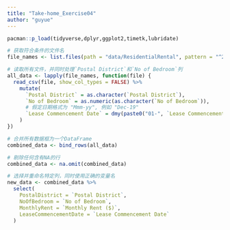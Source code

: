```yaml
---
title: "Take-home_Exercise04"
author: "guyue"
---
```


```r
pacman::p_load(tidyverse,dplyr,ggplot2,timetk,lubridate)

```

```r


# 获取符合条件的文件名
file_names <- list.files(path = "data/ResidentialRental", pattern = "^20.*\\.csv$", full.names = TRUE)

# 读取所有文件，并同时处理`Postal District`和`No of Bedroom`列
all_data <- lapply(file_names, function(file) {
  read_csv(file, show_col_types = FALSE) %>%
    mutate(
      `Postal District` = as.character(`Postal District`),
      `No of Bedroom` = as.numeric(as.character(`No of Bedroom`)),
      # 假定日期格式为 "Mmm-yy", 例如 "Dec-19"
      `Lease Commencement Date` = dmy(paste0("01-", `Lease Commencement Date`))
    )
})

# 合并所有数据框为一个DataFrame
combined_data <- bind_rows(all_data)

# 剔除任何含有NA的行
combined_data <- na.omit(combined_data)

# 选择并重命名特定列，同时使用正确的变量名
new_data <- combined_data %>%
  select(
    PostalDistrict = `Postal District`, 
    NoOfBedroom = `No of Bedroom`, 
    MonthlyRent = `Monthly Rent ($)`, 
    LeaseCommencementDate = `Lease Commencement Date`
  )

```

